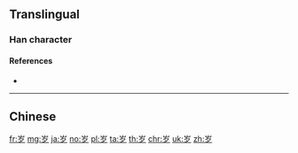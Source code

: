 {{also|歲|歳}}
==Translingual==
{{stroke order}}
{{Han simplified forms|歲|歳|岁}}

===Han character===
{{Han char|rn=46|rad=山|as=03|sn=6|four=2220|canj=UNI|ids=⿱山夕}}

====References====
* {{Han ref|kx=0307.271|hdz=10761.180|uh=5C81|ud=23681}}

----

==Chinese==
{{zh-see|歲}}

[[fr:岁]]
[[mg:岁]]
[[ja:岁]]
[[no:岁]]
[[pl:岁]]
[[ta:岁]]
[[th:岁]]
[[chr:岁]]
[[uk:岁]]
[[zh:岁]]